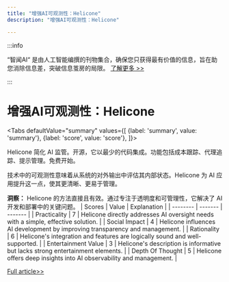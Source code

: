 ```yaml
---
title: "增强AI可观测性：Helicone"
description: "增强AI可观测性：Helicone"

---
```



:::info

“智闻AI“ 是由人工智能编撰的刊物集合，确保您只获得最有价值的信息，旨在助您消除信息差，突破信息茧房的局限。  [了解更多 >>](/)

:::

# 增强AI可观测性：Helicone


<Tabs
	defaultValue="summary"
	values={[
	{label: 'summary', value: 'summary'},
	{label: 'score', value: 'score'},
]}>
<TabItem value="summary">


Helicone 简化 AI 监管。开源，它以最少的代码集成。功能包括成本跟踪、代理追踪、提示管理。免费开始。

技术中的可观测性意味着从系统的对外输出中评估其内部状态。Helicone 为 AI 应用提升这一点，使其更清晰、更易于管理。

**洞察：**
Helicone 的方法直接且有效。通过专注于透明度和可管理性，它解决了 AI 开发和部署中的关键问题。
</TabItem>
<TabItem value="score">
	| Scores     | Value   | Explanation |
	| -------- | ------- | ------- |
	| Practicality  | 7    | Helicone directly addresses AI oversight needs with a simple, effective solution.    |
	| Social Impact | 4     | Helicone influences AI development by improving transparency and management.    |
	| Rationality    | 6    | Helicone's integration and features are logically sound and well-supported.    |
	| Entertainment Value    | 3    | Helicone's description is informative but lacks strong entertainment elements.    |
	| Depth Of Thought    | 5    | Helicone offers deep insights into AI observability and management.    |
</TabItem>
</Tabs>

[Full article>>](https://www.producthunt.com/posts/helicone-ai)
